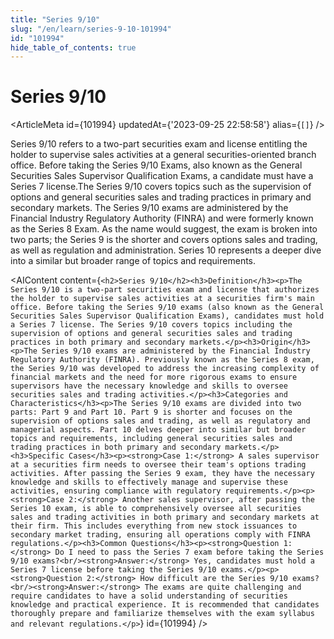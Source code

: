 ```yaml
---
title: "Series 9/10"
slug: "/en/learn/series-9-10-101994"
id: "101994"
hide_table_of_contents: true
---
```



# Series 9/10

<ArticleMeta id={101994} updatedAt={'2023-09-25 22:58:58'} alias={`[]`} />
<div className='border-solid border-b border-t-0 my-4 border-[var(--ifm-color-gray-300)]' />

Series 9/10 refers to a two-part securities exam and license entitling the holder to supervise sales activities at a general securities-oriented branch office. Before taking the Series 9/10 Exams, also known as the General Securities Sales Supervisor Qualification Exams, a candidate must have a Series 7 license.The Series 9/10 covers topics such as the supervision of options and general securities sales and trading practices in primary and secondary markets. The Series 9/10 exams are administered by the Financial Industry Regulatory Authority (FINRA) and were formerly known as the Series 8 Exam. As the name would suggest, the exam is broken into two parts; the Series 9 is the shorter and covers options sales and trading, as well as regulation and administration. Series 10 represents a deeper dive into a similar but broader range of topics and requirements.

<AIContent content={`<h2>Series 9/10</h2><h3>Definition</h3><p>The Series 9/10 is a two-part securities exam and license that authorizes the holder to supervise sales activities at a securities firm's main office. Before taking the Series 9/10 exams (also known as the General Securities Sales Supervisor Qualification Exams), candidates must hold a Series 7 license. The Series 9/10 covers topics including the supervision of options and general securities sales and trading practices in both primary and secondary markets.</p><h3>Origin</h3><p>The Series 9/10 exams are administered by the Financial Industry Regulatory Authority (FINRA). Previously known as the Series 8 exam, the Series 9/10 was developed to address the increasing complexity of financial markets and the need for more rigorous exams to ensure supervisors have the necessary knowledge and skills to oversee securities sales and trading activities.</p><h3>Categories and Characteristics</h3><p>The Series 9/10 exams are divided into two parts: Part 9 and Part 10. Part 9 is shorter and focuses on the supervision of options sales and trading, as well as regulatory and managerial aspects. Part 10 delves deeper into similar but broader topics and requirements, including general securities sales and trading practices in both primary and secondary markets.</p><h3>Specific Cases</h3><p><strong>Case 1:</strong> A sales supervisor at a securities firm needs to oversee their team's options trading activities. After passing the Series 9 exam, they have the necessary knowledge and skills to effectively manage and supervise these activities, ensuring compliance with regulatory requirements.</p><p><strong>Case 2:</strong> Another sales supervisor, after passing the Series 10 exam, is able to comprehensively oversee all securities sales and trading activities in both primary and secondary markets at their firm. This includes everything from new stock issuances to secondary market trading, ensuring all operations comply with FINRA regulations.</p><h3>Common Questions</h3><p><strong>Question 1:</strong> Do I need to pass the Series 7 exam before taking the Series 9/10 exams?<br/><strong>Answer:</strong> Yes, candidates must hold a Series 7 license before taking the Series 9/10 exams.</p><p><strong>Question 2:</strong> How difficult are the Series 9/10 exams?<br/><strong>Answer:</strong> The exams are quite challenging and require candidates to have a solid understanding of securities knowledge and practical experience. It is recommended that candidates thoroughly prepare and familiarize themselves with the exam syllabus and relevant regulations.</p>`} id={101994} />
